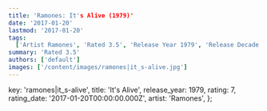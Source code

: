 ```yaml
---
title: 'Ramones: It's Alive (1979)'
date: '2017-01-20'
lastmod: '2017-01-20'
tags:
  ['Artist Ramones', 'Rated 3.5', 'Release Year 1979', 'Release Decade 1970']
summary: 'Rated 3.5'
authors: ['default']
images: ['/content/images/ramones|it_s-alive.jpg']
---
```


  key: 'ramones|it_s-alive',
  title: 'It's Alive',
  release_year: 1979,
  rating: 7,
  rating_date: '2017-01-20T00:00:00.000Z',
  artist: 'Ramones',
};

<MusicRating data={data} />
